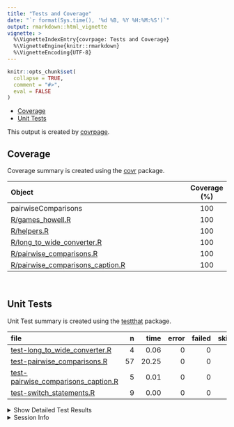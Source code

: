 ```yaml
---
title: "Tests and Coverage"
date: "`r format(Sys.time(), '%d %B, %Y %H:%M:%S')`"
output: rmarkdown::html_vignette
vignette: >
  %\VignetteIndexEntry{covrpage: Tests and Coverage}
  %\VignetteEngine{knitr::rmarkdown}
  %\VignetteEncoding{UTF-8}
---
```

  
```r
knitr::opts_chunk$set(
  collapse = TRUE,
  comment = "#>",
  eval = FALSE
)
```

<!--- Placeholder for tests/README.md Do Not Edit--->
  - [Coverage](#coverage)
  - [Unit Tests](#unit-tests)

This output is created by
[covrpage](https://github.com/metrumresearchgroup/covrpage).

## Coverage

Coverage summary is created using the
[covr](https://github.com/r-lib/covr) package.

| Object                                                                    | Coverage (%) |
| :------------------------------------------------------------------------ | :----------: |
| pairwiseComparisons                                                       |     100      |
| [R/games\_howell.R](https://github.com/IndrajeetPatil/pairwiseComparisons/tree/master/R/games_howell.R)                                  |     100      |
| [R/helpers.R](https://github.com/IndrajeetPatil/pairwiseComparisons/tree/master/R/helpers.R)                                             |     100      |
| [R/long\_to\_wide\_converter.R](https://github.com/IndrajeetPatil/pairwiseComparisons/tree/master/R/long_to_wide_converter.R)            |     100      |
| [R/pairwise\_comparisons.R](https://github.com/IndrajeetPatil/pairwiseComparisons/tree/master/R/pairwise_comparisons.R)                  |     100      |
| [R/pairwise\_comparisons\_caption.R](https://github.com/IndrajeetPatil/pairwiseComparisons/tree/master/R/pairwise_comparisons_caption.R) |     100      |

<br>

## Unit Tests

Unit Test summary is created using the
[testthat](https://github.com/r-lib/testthat) package.

| file                                                                                  |  n |  time | error | failed | skipped | warning |
| :------------------------------------------------------------------------------------ | -: | ----: | ----: | -----: | ------: | ------: |
| [test-long\_to\_wide\_converter.R](https://github.com/IndrajeetPatil/pairwiseComparisons/tree/master/tests/testthat/test-long_to_wide_converter.R)            |  4 |  0.06 |     0 |      0 |       0 |       0 |
| [test-pairwise\_comparisons.R](https://github.com/IndrajeetPatil/pairwiseComparisons/tree/master/tests/testthat/test-pairwise_comparisons.R)                  | 57 | 20.25 |     0 |      0 |       0 |       0 |
| [test-pairwise\_comparisons\_caption.R](https://github.com/IndrajeetPatil/pairwiseComparisons/tree/master/tests/testthat/test-pairwise_comparisons_caption.R) |  5 |  0.01 |     0 |      0 |       0 |       0 |
| [test-switch\_statements.R](https://github.com/IndrajeetPatil/pairwiseComparisons/tree/master/tests/testthat/test-switch_statements.R)                        |  9 |  0.00 |     0 |      0 |       0 |       0 |

<details closed>

<summary> Show Detailed Test Results </summary>

| file                                                                                          | context                        | test                                                               | status |  n | time |
| :-------------------------------------------------------------------------------------------- | :----------------------------- | :----------------------------------------------------------------- | :----- | -: | ---: |
| [test-long\_to\_wide\_converter.R](https://github.com/IndrajeetPatil/pairwiseComparisons/tree/master/tests/testthat/test-long_to_wide_converter.R#L26)                | long\_to\_wide\_converter      | long\_to\_wide\_converter works                                    | PASS   |  4 | 0.06 |
| [test-pairwise\_comparisons.R](https://github.com/IndrajeetPatil/pairwiseComparisons/tree/master/tests/testthat/test-pairwise_comparisons.R#L67)                      | pairwise\_comparisons          | `pairwise_comparisons()` works for between-subjects design         | PASS   | 18 | 9.55 |
| [test-pairwise\_comparisons.R](https://github.com/IndrajeetPatil/pairwiseComparisons/tree/master/tests/testthat/test-pairwise_comparisons.R#L185_L196)                | pairwise\_comparisons          | `pairwise_comparisons()` works for within-subjects design          | PASS   | 15 | 0.18 |
| [test-pairwise\_comparisons.R](https://github.com/IndrajeetPatil/pairwiseComparisons/tree/master/tests/testthat/test-pairwise_comparisons.R#L299)                     | pairwise\_comparisons          | `pairwise_comparisons()` messages are correct for between-subjects | PASS   |  9 | 9.61 |
| [test-pairwise\_comparisons.R](https://github.com/IndrajeetPatil/pairwiseComparisons/tree/master/tests/testthat/test-pairwise_comparisons.R#L378)                     | pairwise\_comparisons          | `pairwise_comparisons()` messages are correct for within-subjects  | PASS   |  7 | 0.25 |
| [test-pairwise\_comparisons.R](https://github.com/IndrajeetPatil/pairwiseComparisons/tree/master/tests/testthat/test-pairwise_comparisons.R#L456)                     | pairwise\_comparisons          | dropped levels are not included                                    | PASS   |  5 | 0.61 |
| [test-pairwise\_comparisons.R](https://github.com/IndrajeetPatil/pairwiseComparisons/tree/master/tests/testthat/test-pairwise_comparisons.R#L480)                     | pairwise\_comparisons          | check if everything works fine with irregular factor level names   | PASS   |  3 | 0.05 |
| [test-pairwise\_comparisons\_caption.R](https://github.com/IndrajeetPatil/pairwiseComparisons/tree/master/tests/testthat/test-pairwise_comparisons_caption.R#L46_L57) | pairwise\_comparisons\_caption | `pairwise_comparisons_caption()` works                             | PASS   |  5 | 0.01 |
| [test-switch\_statements.R](https://github.com/IndrajeetPatil/pairwiseComparisons/tree/master/tests/testthat/test-switch_statements.R#L8)                             | switch statements              | switch for p adjustment works                                      | PASS   |  9 | 0.00 |

</details>

<details>

<summary> Session Info </summary>

| Field    | Value                            |
| :------- | :------------------------------- |
| Version  | R version 3.6.1 (2019-07-05)     |
| Platform | x86\_64-w64-mingw32/x64 (64-bit) |
| Running  | Windows 10 x64 (build 16299)     |
| Language | English\_United States           |
| Timezone | America/New\_York                |

| Package  | Version |
| :------- | :------ |
| testthat | 2.2.1   |
| covr     | 3.3.1   |
| covrpage | 0.0.70  |

</details>

<!--- Final Status : pass --->
